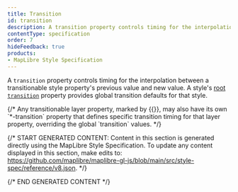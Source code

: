 ```yaml
---
title: Transition
id: transition
description: A transition property controls timing for the interpolation between a transitionable style property's previous value and new value.
contentType: specification
order: 7
hideFeedback: true
products:
- MapLibre Style Specification
---
```



A `transition` property controls timing for the interpolation between a transitionable style property's previous value and new value. A style's <a href="#root-transition" title="link to root-transition">root `transition`</a> property provides global transition defaults for that style.

<Transition1Prism />
{/* Any transitionable layer property, marked by {{<Icon
        name="opacity"
        inline={true}
    />}}, may also have its own `*-transition` property that defines specific transition timing for that layer property, overriding the global `transition` values. */}

<Transition2Prism />

{/* START GENERATED CONTENT:
Content in this section is generated directly using the MapLibre Style
Specification. To update any content displayed in this section, make edits to:
https://github.com/maplibre/maplibre-gl-js/blob/main/src/style-spec/reference/v8.json. */}

<Items headingLevel='2' entry={ref.transition} />
{/* END GENERATED CONTENT */}
